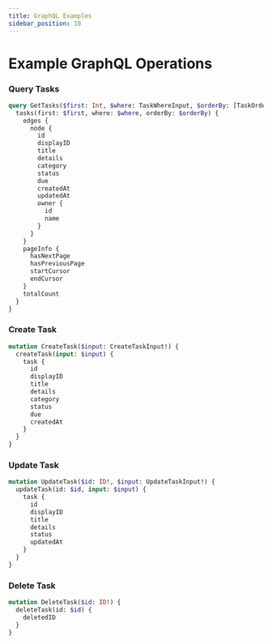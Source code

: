 ```yaml
---
title: GraphQL Examples
sidebar_position: 10
---
```


# Example GraphQL Operations

### Query Tasks
```graphql
query GetTasks($first: Int, $where: TaskWhereInput, $orderBy: [TaskOrder!]) {
  tasks(first: $first, where: $where, orderBy: $orderBy) {
    edges {
      node {
        id
        displayID
        title
        details
        category
        status
        due
        createdAt
        updatedAt
        owner {
          id
          name
        }
      }
    }
    pageInfo {
      hasNextPage
      hasPreviousPage
      startCursor
      endCursor
    }
    totalCount
  }
}
```

### Create Task
```graphql
mutation CreateTask($input: CreateTaskInput!) {
  createTask(input: $input) {
    task {
      id
      displayID
      title
      details
      category
      status
      due
      createdAt
    }
  }
}
```

### Update Task
```graphql
mutation UpdateTask($id: ID!, $input: UpdateTaskInput!) {
  updateTask(id: $id, input: $input) {
    task {
      id
      displayID
      title
      details
      status
      updatedAt
    }
  }
}
```

### Delete Task
```graphql
mutation DeleteTask($id: ID!) {
  deleteTask(id: $id) {
    deletedID
  }
}
```
